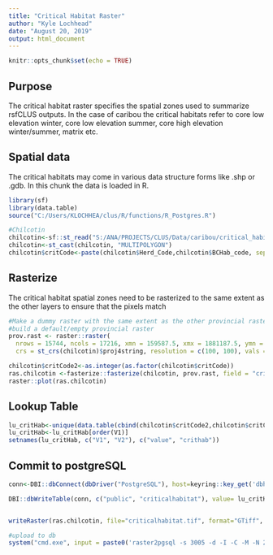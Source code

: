 ```yaml
---
title: "Critical Habitat Raster"
author: "Kyle Lochhead"
date: "August 20, 2019"
output: html_document
---
```


```r
knitr::opts_chunk$set(echo = TRUE)
```

## Purpose

The critical habitat raster specifies the spatial zones used to summarize rsfCLUS outputs. In the case of caribou the critical habitats refer to core low elevation winter, core low elevation summer, core high elevation winter/summer, matrix etc.

## Spatial data

The critical habitats may come in various data structure forms like .shp or .gdb. In this chunk the data is loaded in R.
```r
library(sf)
library(data.table)
source("C:/Users/KLOCHHEA/clus/R/functions/R_Postgres.R")

#Chilcotin
chilcotin<-sf::st_read("S:/ANA/PROJECTS/CLUS/Data/caribou/critical_habitat/BC/chilcotin_lpu/eis_19_004_bc_core_chilcotin_v20190731.gdb", layer ='BCHabitat_20190731')
chilcotin<-st_cast(chilcotin, "MULTIPOLYGON")
chilcotin$critCode<-paste(chilcotin$Herd_Code,chilcotin$BCHab_code, sep = "_")

```

## Rasterize
The critical habitat spatial zones need to be rasterized to the same extent as the other layers to ensure that the pixels match

```r
#Make a dummy raster with the same extent as the other provincial rasters
#build a default/empty provincial raster
prov.rast <- raster::raster(
  nrows = 15744, ncols = 17216, xmn = 159587.5, xmx = 1881187.5, ymn = 173787.5, ymx = 1748187.5, 
  crs = st_crs(chilcotin)$proj4string, resolution = c(100, 100), vals = 0)

chilcotin$critCode2<-as.integer(as.factor(chilcotin$critCode))
ras.chilcotin <-fasterize::fasterize(chilcotin, prov.rast, field = "critCode2") #this is a
raster::plot(ras.chilcotin)
```

## Lookup Table
```r
lu_critHab<-unique(data.table(cbind(chilcotin$critCode2,chilcotin$critCode)))
lu_critHab<-lu_critHab[order(V1)]
setnames(lu_critHab, c("V1", "V2"), c("value", "crithab"))
```

## Commit to postgreSQL
```r

conn<-DBI::dbConnect(dbDriver("PostgreSQL"), host=keyring::key_get('dbhost', keyring = 'postgreSQL'), dbname = keyring::key_get('dbname', keyring = 'postgreSQL'), port='5432' ,user=keyring::key_get('dbuser', keyring = 'postgreSQL') ,password= keyring::key_get('dbpass', keyring = 'postgreSQL'))

DBI::dbWriteTable(conn, c("public", "criticalhabitat"), value= lu_critHab, row.names = FALSE, overwrite = TRUE)


writeRaster(ras.chilcotin, file="criticalhabitat.tif", format="GTiff", overwrite=TRUE)

#upload to db
system("cmd.exe", input = paste0('raster2pgsql -s 3005 -d -I -C -M -N 2147483648  ', here::here(), '/R/params/criticalhabitat.tif -t 100x100 rast.crithabitat | psql postgres://', keyring::key_get('dbuser', keyring = 'postgreSQL'), ':', keyring::key_get('dbpass', keyring = 'postgreSQL'), '@', keyring::key_get('dbhost', keyring = 'postgreSQL'), ':5432/clus'), show.output.on.console = FALSE, invisible = TRUE)
```
